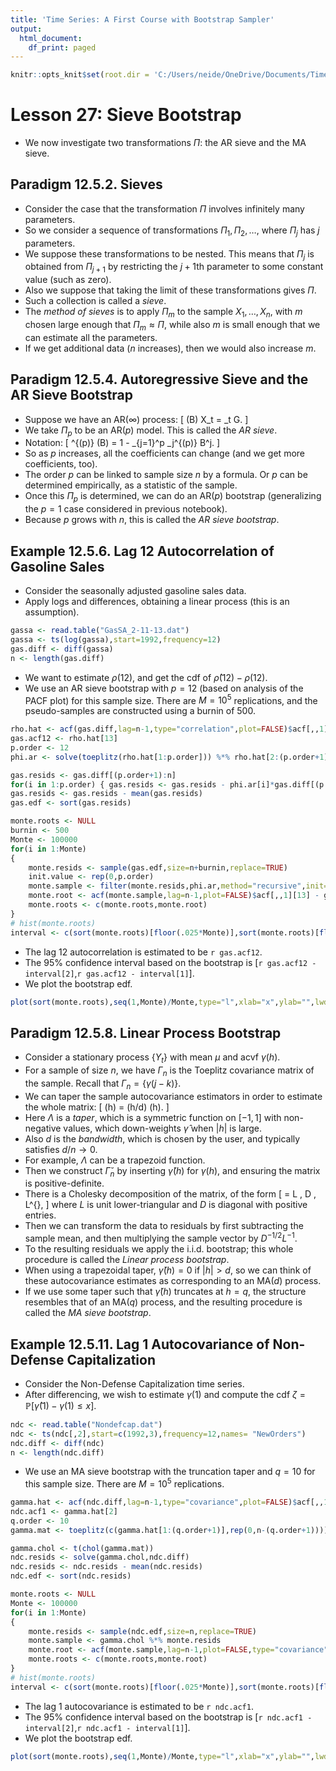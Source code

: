 ```yaml
---
title: 'Time Series: A First Course with Bootstrap Sampler'
output:
  html_document:
    df_print: paged
---
```


```r
knitr::opts_knit$set(root.dir = 'C:/Users/neide/OneDrive/Documents/TimeSeriesR/Data')
```

# Lesson 27: Sieve Bootstrap

- We now investigate two transformations $\Pi$: the AR sieve and the MA sieve.

## Paradigm 12.5.2.  Sieves

- Consider the case that the transformation $\Pi$ involves infinitely many parameters.
- So we consider a sequence of transformations $\Pi_1, \Pi_2, \ldots$, where $\Pi_j$ has $j$ parameters.
- We suppose these transformations to be nested. This means that $\Pi_j$ is obtained from $\Pi_{j+1}$ by restricting the $j+1$th parameter to some constant value (such as zero).
- Also we suppose that taking the limit of these transformations gives $\Pi$.
- Such a collection is called a *sieve*.
- The *method of sieves* is to apply $\Pi_m$ to the sample $X_1, \ldots, X_n$, with $m$ chosen large enough that $\Pi_m \approx \Pi$, while also $m$ is small enough that we can estimate all the parameters.
- If we get additional data ($n$ increases), then we would also increase $m$.

## Paradigm 12.5.4. Autoregressive Sieve and the AR Sieve Bootstrap

- Suppose we have an AR($\infty$) process:
\[
   \Xi (B) X_t = \epsilon_t \sim \mbox{i.i.d.} G.
\]
- We take $\Pi_p$ to be an AR($p$) model.  This is called the *AR sieve*.
- Notation:
\[
   \phi^{(p)} (B) = 1 - \sum_{j=1}^p \phi_j^{(p)} B^j.
\]
- So as $p$ increases, all the coefficients can change (and we get more coefficients, too).
- The order $p$ can be linked to sample size $n$ by a formula. Or $p$ can be determined empirically, as a statistic of the sample.
- Once this $\Pi_p$ is determined, we can do an AR($p$) bootstrap (generalizing the $p=1$ case considered in previous notebook).
- Because $p$ grows with $n$, this is called the *AR sieve bootstrap*.

## Example 12.5.6.  Lag 12 Autocorrelation of Gasoline Sales

- Consider the seasonally adjusted gasoline sales data.
- Apply logs and differences, obtaining a linear process (this is an assumption).

```r
gassa <- read.table("GasSA_2-11-13.dat")
gassa <- ts(log(gassa),start=1992,frequency=12)
gas.diff <- diff(gassa)
n <- length(gas.diff)
```

- We want to estimate $\rho (12)$, and get the cdf of $\widehat{\rho} (12) - \rho (12)$.
- We use an AR sieve bootstrap with $p=12$ (based on analysis of the PACF plot) for this sample size. There are $M=10^5$ replications, and the pseudo-samples are constructed using a burnin of $500$.

```r
rho.hat <- acf(gas.diff,lag=n-1,type="correlation",plot=FALSE)$acf[,,1]
gas.acf12 <- rho.hat[13]
p.order <- 12
phi.ar <- solve(toeplitz(rho.hat[1:p.order])) %*% rho.hat[2:(p.order+1)]

gas.resids <- gas.diff[(p.order+1):n]
for(i in 1:p.order) { gas.resids <- gas.resids - phi.ar[i]*gas.diff[(p.order+1-i):(n-i)] }
gas.resids <- gas.resids - mean(gas.resids)
gas.edf <- sort(gas.resids)

monte.roots <- NULL
burnin <- 500
Monte <- 100000
for(i in 1:Monte)
{
	monte.resids <- sample(gas.edf,size=n+burnin,replace=TRUE)
	init.value <- rep(0,p.order)
	monte.sample <- filter(monte.resids,phi.ar,method="recursive",init=init.value)[(burnin+1):(burnin+n)]
	monte.root <- acf(monte.sample,lag=n-1,plot=FALSE)$acf[,,1][13] - gas.acf12
	monte.roots <- c(monte.roots,monte.root)
}
# hist(monte.roots)
interval <- c(sort(monte.roots)[floor(.025*Monte)],sort(monte.roots)[floor(.975*Monte)])
```

- The lag 12 autocorrelation is estimated to be `r gas.acf12`.
- The $95 \%$ confidence interval based on the bootstrap is [`r gas.acf12 - interval[2]`,`r gas.acf12 - interval[1]`].
- We plot the bootstrap edf.

```r
plot(sort(monte.roots),seq(1,Monte)/Monte,type="l",xlab="x",ylab="",lwd=2)
```

  

## Paradigm  12.5.8. Linear Process Bootstrap

- Consider a stationary process $\{ Y_t \}$ with mean $\mu$ and acvf $\gamma (h)$.
- For a sample of size $n$, we have $\Gamma_n$ is the Toeplitz covariance matrix of the sample.  Recall that $\Gamma_n = { \{ \gamma (j-k) \}}$.
- We can taper the sample autocovariance estimators in order to estimate the whole matrix:
\[
   \breve{\gamma} (h) = \Lambda (h/d) \widehat{\gamma} (h).
\]
- Here $\Lambda$ is a *taper*, which is a symmetric function on $[-1,1]$ with non-negative values, which down-weights $\widehat{\gamma}$ when $|h|$ is large.
- Also $d$ is the *bandwidth*, which is chosen by the user, and typically satisfies $d/n \rightarrow 0$.
- For example, $\Lambda$ can be a trapezoid function.
- Then we construct $\breve{\Gamma}_n$ by inserting $\breve{\gamma} (h)$ for $\gamma (h)$, and ensuring the matrix is positive-definite.
- There is a Cholesky decomposition of the matrix, of the form
\[
   \breve{\Gamma} = L \, D \, L^{\prime},
\]
 where $L$ is unit lower-triangular and $D$ is diagonal with positive entries.
- Then we can transform the data to residuals by first subtracting the sample mean, and then multiplying the sample vector by $D^{-1/2} L^{-1}$.
- To the resulting residuals  we apply the i.i.d. bootstrap; this whole procedure is called the *Linear process bootstrap*.
- When using a trapezoidal taper, $\breve{\gamma} (h) = 0$ if $|h| > d$, so we can think of these autocovariance estimates as corresponding to an MA($d$) process.
- If we use some taper such that $\breve{\gamma} (h)$ truncates at $h = q$, the structure resembles that of an MA($q$) process, and the resulting procedure is called the *MA sieve bootstrap*.


## Example 12.5.11. Lag 1 Autocovariance of Non-Defense Capitalization

- Consider the Non-Defense Capitalization time series.
- After differencing, we wish to estimate $\gamma (1)$ and compute the cdf $\zeta = {\mathbb P} [ \widehat{\gamma} (1) - \gamma (1) \leq x]$.


```r
ndc <- read.table("Nondefcap.dat")
ndc <- ts(ndc[,2],start=c(1992,3),frequency=12,names= "NewOrders")
ndc.diff <- diff(ndc)
n <- length(ndc.diff)
```

- We use an MA sieve bootstrap with the truncation taper and $q=10$ for this sample size. There are $M=10^5$ replications.

```r
gamma.hat <- acf(ndc.diff,lag=n-1,type="covariance",plot=FALSE)$acf[,,1]
ndc.acf1 <- gamma.hat[2]
q.order <- 10
gamma.mat <- toeplitz(c(gamma.hat[1:(q.order+1)],rep(0,n-(q.order+1))))

gamma.chol <- t(chol(gamma.mat))
ndc.resids <- solve(gamma.chol,ndc.diff)
ndc.resids <- ndc.resids - mean(ndc.resids)
ndc.edf <- sort(ndc.resids)

monte.roots <- NULL
Monte <- 100000
for(i in 1:Monte)
{
	monte.resids <- sample(ndc.edf,size=n,replace=TRUE)
	monte.sample <- gamma.chol %*% monte.resids
	monte.root <- acf(monte.sample,lag=n-1,plot=FALSE,type="covariance")$acf[,,1][2] - ndc.acf1
	monte.roots <- c(monte.roots,monte.root)
}
# hist(monte.roots)
interval <- c(sort(monte.roots)[floor(.025*Monte)],sort(monte.roots)[floor(.975*Monte)])
```

- The lag 1 autocovariance is estimated to be `r ndc.acf1`.
- The $95 \%$ confidence interval based on the bootstrap is [`r ndc.acf1 - interval[2]`,`r ndc.acf1 - interval[1]`].
- We plot the bootstrap edf.

```r
plot(sort(monte.roots),seq(1,Monte)/Monte,type="l",xlab="x",ylab="",lwd=2)
```


 
